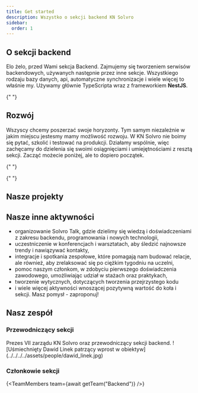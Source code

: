 ```yaml
---
title: Get started
description: Wszystko o sekcji backend KN Solvro
sidebar:
  order: 1
---
```




## O sekcji backend

Elo żelo, przed Wami sekcja Backend. Zajmujemy się tworzeniem serwisów backendowych, używanych następnie przez inne sekcje. Wszystkiego rodzaju bazy danych, api, automatyczne synchronizacje i wiele więcej to właśnie my. Używamy głównie TypeScripta wraz z frameworkiem **NestJS**.

{" "}

<LinkCard
  title="Co już zrobiliśmy 🧐"
  description="Stoimy na ramionach poprzednich pokoleń, a lepiej uczyć się na błędach innych niż swoich. Tu znajdziesz nasze projekty, osiągnięcia oraz istotne zmiany w sekcji backend na przestrzeni lat"
  href="/sections/backend/history"
/>

## Rozwój

Wszyscy chcemy poszerzać swoje horyzonty. Tym samym niezależnie w jakim miejscu jestesmy mamy możliwość rozwoju. W KN Solvro nie boimy się pytać, szkolić i testować na produkcji. Działamy wspólnie, więc zachęcamy do dzielenia się swoimi osiągnięciami i umiejętnościami z resztą sekcji. Zacząć możecie poniżej, ale to dopiero początek.

{" "}

<LinkCard title="Onboarding 👶" href="/sections/backend/onboarding" />

{" "}

<LinkCard title="Roadmap 🛣️" href="/sections/backend/roadmap" />

## Nasze projekty

<LinkCard
  title="Eventownik"
  href="https://github.com/Solvro/backend-eventownik"
/>
<LinkCard title="ToPWr" href="https://github.com/Solvro/backend-topwr" />
<LinkCard
  title="ToPWr Parking"
  href="https://github.com/Solvro/backend-topwr-parking-adonis"
/>
<LinkCard
  title="ToPWr SKS"
  href="https://github.com/Solvro/backend-topwr-sks"
/>
<LinkCard
  title="Testownik"
  href="https://github.com/Solvro/backend-testownik"
/>
<LinkCard title="Led Cube" href="https://github.com/Solvro/backend-led-cube" />
<LinkCard
  title="Translator"
  href="https://github.com/Solvro/backend-translator"
/>
<LinkCard
  title="Kurs backendowy"
  href="https://github.com/Solvro/backend-course"
/>
<LinkCard
  title="Parking API"
  href="https://github.com/Solvro/backend-parking-api-wrapper"
/>
<LinkCard
  title="Zadanie rekrutacyjne (2024)"
  href="https://github.com/Solvro/backend-cocktail-api"
/>
<LinkCard
  title="Formularz Snu  "
  href="https://github.com/Solvro/backend-formularz-snu"
/>

## Nasze inne aktywności

- organizowanie Solvro Talk, gdzie dzielimy się wiedzą i doświadczeniami z zakresu backendu, programowania i nowych technologii,
- uczestniczenie w konferencjach i warsztatach, aby śledzić najnowsze trendy i nawiązywać kontakty,
- integracje i spotkania zespołowe, które pomagają nam budować relacje, ale również, aby zrelaksować się po ciężkim tygodniu na uczelni,
- pomoc naszym członkom, w zdobyciu pierwszego doświadczenia zawodowego, umożliwiając udział w stażach oraz praktykach,
- tworzenie wytycznych, dotyczących tworzenia przejrzystego kodu
- i wiele więcej aktywności wnoszącej pozytywną wartość do koła i sekcji. Masz pomysł - zaproponuj!

## Nasz zespół

### Przewodniczący sekcji

<CardGrid>
  <Card title="Dawid Linek">
    Prezes VII zarządu KN Solvro oraz przewodniczący sekcji backend.
  </Card>
  ![Uśmiechnięty Dawid Linek patrzący wprost w
  obiektyw](../../../../assets/people/dawid_linek.jpg)
</CardGrid>

### Członkowie sekcji

{<TeamMembers team={await getTeam("Backend")} />}
